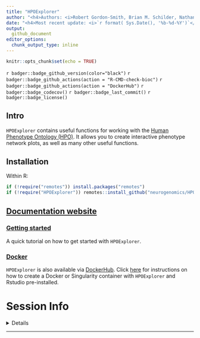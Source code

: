 ```yaml
---
title: "HPOExplorer" 
author: "<h4>Authors: <i>Robert Gordon-Smith, Brian M. Schilder, Nathan G .Skene</i></h4>" 
date: "<h4>Most recent update: <i>`r format( Sys.Date(), '%b-%d-%Y')`</i></h4>"
output:
  github_document 
editor_options: 
  chunk_output_type: inline
---
```


```r
knitr::opts_chunk$set(echo = TRUE)
```

`r badger::badge_github_version(color="black")`
`r badger::badge_github_actions(action = "R-CMD-check-bioc")`
`r badger::badge_github_actions(action = "DockerHub")`
`r badger::badge_codecov()`
`r badger::badge_last_commit()`
`r badger::badge_license()`

## Intro

`HPOExplorer` contains useful functions for working with the
[Human Phenotype Ontology (HPO)](https://hpo.jax.org/app/). 
It allows you to create interactive phenotype network plots,
as well as many other useful functions.

## Installation

Within R: 

```r
if (!require("remotes")) install.packages("remotes")
if (!require("HPOExplorer")) remotes::install_github("neurogenomics/HPOExplorer")
```

## [Documentation website](https://neurogenomics.github.io/HPOExplorer/)

### [Getting started](https://neurogenomics.github.io/HPOExplorer/articles/HPOExplorer.html)

A quick tutorial on how to get started with `HPOExplorer`.

### [Docker](https://neurogenomics.github.io/HPOExplorer/articles/docker.html) 

`HPOExplorer` is also available via [DockerHub](https://hub.docker.com/repository/docker/neurogenomicslab/hpoexplorer). 
Click
[here](https://neurogenomics.github.io/HPOExplorer/articles/docker.html)
for instructions on how to create a Docker or Singularity
container with `HPOExplorer` and Rstudio pre-installed. 


# Session Info 

<details> 

```r
utils::sessionInfo()
```

</details>  
<hr>
